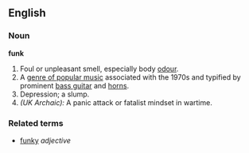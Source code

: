 ==English==

===Noun===
'''funk'''
# Foul or unpleasant smell, especially body [[odour]].
# A [[w:Funk|genre of popular music]] associated with the 1970s and typified by prominent [[bass guitar]] and [[w:horn section|horns]].
# Depression; a slump.
# ''(UK Archaic):'' A panic attack or fatalist mindset in wartime.

===Related terms===
*[[funky]] ''adjective''
